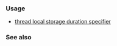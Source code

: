 {{cpp/keyword/title|{{tt|thread_local}} {{mark since c++11}}}}
{{cpp/keyword/navbar}}

===Usage===
* [[cpp/language/storage_duration|thread local storage duration specifier]]

===See also===
{{dsc begin}}
{{dsc see c | c/thread/thread_local}}
{{dsc end}}

{{langlinks|de|es|fr|it|ja|pt|ru|zh}}